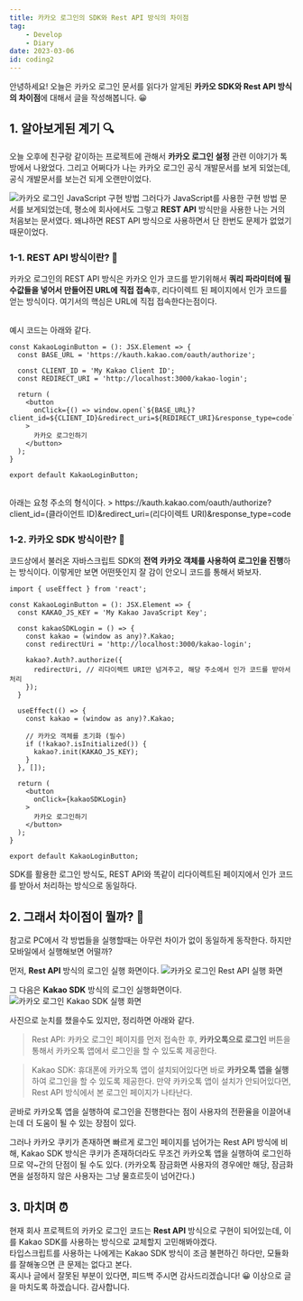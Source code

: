 ```yaml
---
title: 카카오 로그인의 SDK와 Rest API 방식의 차이점
tag: 
    - Develop
    - Diary
date: 2023-03-06
id: coding2
---
```


안녕하세요! 오늘은 카카오 로그인 문서를 읽다가 알게된 **카카오 SDK와 Rest API 방식의 차이점**에 대해서 글을 작성해봅니다. 😀

## 1. 알아보게된 계기 🔍
오늘 오후에 친구랑 같이하는 프로젝트에 관해서 **카카오 로그인 설정** 관련 이야기가 톡방에서 나왔었다. 그리고 어쩌다가 나는 카카오 로그인 공식 개발문서를 보게 되었는데, 공식 개발문서를 보는건 되게 오랜만이었다.

![카카오 로그인 JavaScript 구현 방법](https://user-images.githubusercontent.com/50941453/223125803-7e5b986a-40d8-440f-8f61-7dd50499f694.png)
그러다가 JavaScript를 사용한 구현 방법 문서를 보게되었는데, 평소에 회사에서도 그렇고 **REST API** 방식만을 사용한 나는 거의 처음보는 문서였다. 왜냐하면 REST API 방식으로 사용하면서 단 한번도 문제가 없었기 때문이었다.

### 1-1. REST API 방식이란? 📌
카카오 로그인의 REST API 방식은 카카오 인가 코드를 받기위해서 **쿼리 파라미터에 필수값들을 넣어서 만들어진 URL에 직접 접속**후, 리다이렉트 된 페이지에서 인가 코드를 얻는 방식이다. 여기서의 핵심은 URL에 직접 접속한다는점이다.

<br />
예시 코드는 아래와 같다.

```tsx
const KakaoLoginButton = (): JSX.Element => {
  const BASE_URL = 'https://kauth.kakao.com/oauth/authorize';

  const CLIENT_ID = 'My Kakao Client ID';
  const REDIRECT_URI = 'http://localhost:3000/kakao-login';

  return (
    <button
      onClick={() => window.open(`${BASE_URL}?client_id=${CLIENT_ID}&redirect_uri=${REDIRECT_URI}&response_type=code`)}
    >
      카카오 로그인하기
    </button>
  );
}

export default KakaoLoginButton;
```

<br />
아래는 요청 주소의 형식이다.
> https://kauth.kakao.com/oauth/authorize?client_id=(클라이언트 ID)&redirect_uri=(리다이렉트 URI)&response_type=code

### 1-2. 카카오 SDK 방식이란? 📌
코드상에서 불러온 자바스크립트 SDK의 **전역 카카오 객체를 사용하여 로그인을 진행**하는 방식이다. 이렇게만 보면 어떤뜻인지 잘 감이 안오니 코드를 통해서 봐보자.

```tsx
import { useEffect } from 'react';

const KakaoLoginButton = (): JSX.Element => {
  const KAKAO_JS_KEY = 'My Kakao JavaScript Key';

  const kakaoSDKLogin = () => {
    const kakao = (window as any)?.Kakao;
    const redirectUri = 'http://localhost:3000/kakao-login';

    kakao?.Auth?.authorize({
      redirectUri, // 리다이렉트 URI만 넘겨주고, 해당 주소에서 인가 코드를 받아서 처리
    });
  }

  useEffect(() => {
    const kakao = (window as any)?.Kakao;

    // 카카오 객체를 초기화 (필수)
    if (!kakao?.isInitialized()) {
      kakao?.init(KAKAO_JS_KEY);
    }
  }, []);

  return (
    <button
      onClick={kakaoSDKLogin}
    >
      카카오 로그인하기
    </button>
  );
}

export default KakaoLoginButton;
```

SDK를 활용한 로그인 방식도, REST API와 똑같이 리다이렉트된 페이지에서 인가 코드를 받아서 처리하는 방식으로 동일하다.

## 2. 그래서 차이점이 뭘까? 🤔
참고로 PC에서 각 방법들을 실행할때는 아무런 차이가 없이 동일하게 동작한다. 하지만 모바일에서 실행해보면 어떨까?

먼저, **Rest API** 방식의 로그인 실행 화면이다.
![카카오 로그인 Rest API 실행 화면](https://user-images.githubusercontent.com/50941453/223123510-78886990-bee8-4e4e-8209-73c7dbab238b.png)

그 다음은 **Kakao SDK** 방식의 로그인 실행화면이다.
![카카오 로그인 Kakao SDK 실행 화면](https://user-images.githubusercontent.com/50941453/223123681-fb6a8184-5c94-46af-b9c1-f20ea2316d8b.png)

사진으로 눈치를 챘을수도 있지만, 정리하면 아래와 같다.

> Rest API: 카카오 로그인 페이지를 먼저 접속한 후, **카카오톡으로 로그인** 버튼을 통해서 카카오톡 앱에서 로그인을 할 수 있도록 제공한다.

> Kakao SDK: 휴대폰에 카카오톡 앱이 설치되어있다면 바로 **카카오톡 앱을 실행**하여 로그인을 할 수 있도록 제공한다. 만약 카카오톡 앱이 설치가 안되어있다면, Rest API 방식에서 본 로그인 페이지가 나타난다. 

곧바로 카카오톡 앱을 실행하여 로그인을 진행한다는 점이 사용자의 전환율을 이끌어내는데 더 도움이 될 수 있는 장점이 있다.

그러나 카카오 쿠키가 존재하면 빠르게 로그인 페이지를 넘어가는 Rest API 방식에 비해, Kakao SDK 방식은 쿠키가 존재하더라도 무조건 카카오톡 앱을 실행하여 로그인하므로 약~간의 단점이 될 수도 있다. (카카오톡 잠금화면 사용자의 경우에만 해당, 잠금화면을 설정하지 않은 사용자는 그냥 물흐르듯이 넘어간다.)

## 3. 마치며 ⏰
현재 회사 프로젝트의 카카오 로그인 코드는 **Rest API** 방식으로 구현이 되어있는데, 이를 Kakao SDK를 사용하는 방식으로 교체할지 고민해봐야겠다.
<br />
타입스크립트를 사용하는 나에게는 Kakao SDK 방식이 조금 불편하긴 하다만, 모듈화를 잘해놓으면 큰 문제는 없다고 본다.
<br />
혹시나 글에서 잘못된 부분이 있다면, 피드백 주시면 감사드리겠습니다! 😀 이상으로 글을 마치도록 하겠습니다. 감사합니다.
